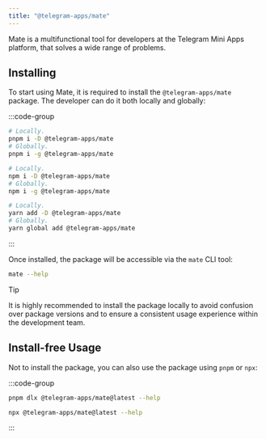 ```yaml
---
title: "@telegram-apps/mate"
---
```


Mate is a multifunctional tool for developers at the Telegram Mini Apps
platform, that solves a wide range of problems.

## Installing

To start using Mate, it is required to install the `@telegram-apps/mate`
package. The developer can do it both locally and globally:

:::code-group

```bash [pnpm]
# Locally.
pnpm i -D @telegram-apps/mate
# Globally.
pnpm i -g @telegram-apps/mate
```

```bash [npm]
# Locally.
npm i -D @telegram-apps/mate
# Globally.
npm i -g @telegram-apps/mate
```

```bash [yarn]
# Locally.
yarn add -D @telegram-apps/mate
# Globally.
yarn global add @telegram-apps/mate
```

:::

Once installed, the package will be accessible via the `mate` CLI tool:

```bash
mate --help
```

> [!TIP]
> It is highly recommended to install the package locally to avoid confusion
> over package versions and to ensure a consistent usage experience within the
> development team.

## Install-free Usage

Not to install the package, you can also use the package using `pnpm` or `npx`:

:::code-group

```bash [pnpm]
pnpm dlx @telegram-apps/mate@latest --help
```

```bash [npx]
npx @telegram-apps/mate@latest --help
```

:::
